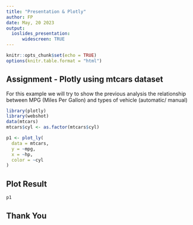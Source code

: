```yaml
---
title: "Presentation & Plotly"
author: FP
date: May, 20 2023
output: 
  ioslides_presentation:
      widescreen: TRUE
---
```


```r
knitr::opts_chunk$set(echo = TRUE)
options(knitr.table.format = "html") 
```

## Assignment - Plotly using mtcars dataset

For this example we will try to show the previous analysis the relationship between MPG (Miles Per Gallon) and types of vehicle (automatic/ manual)
```r
library(plotly)
library(webshot)
data(mtcars)
mtcars$cyl <- as.factor(mtcars$cyl)
```

```r
p1 <- plot_ly(
  data = mtcars,
  y = ~mpg,
  x = ~hp,
  color = ~cyl
)
```

## Plot Result

```r
p1
```

## Thank You

